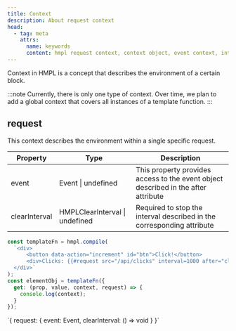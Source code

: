 ```yaml
---
title: Context
description: About request context
head:
  - tag: meta
    attrs:
      name: keywords
      content: hmpl request context, context object, event context, interval control, template context
---
```


Context in HMPL is a concept that describes the environment of a certain block.

:::note
Currently, there is only one type of context. Over time, we plan to add a global context that covers all instances of a template function.
:::

## request

This context describes the environment within a single specific request.

| Property      | Type                           | Description                                                                        |
| ------------- | ------------------------------ | ---------------------------------------------------------------------------------- |
| event         | Event \| undefined             | This property provides access to the event object described in the after attribute |
| clearInterval | HMPLClearInterval \| undefined | Required to stop the interval described in the corresponding attribute             |

```javascript
const templateFn = hmpl.compile(
  `<div>
      <button data-action="increment" id="btn">Click!</button>
      <div>Clicks: {{#request src="/api/clicks" interval=1000 after="click:#btn"}}{{/request}}</div>
  </div>`
);
const elementObj = templateFn({
  get: (prop, value, context, request) => {
    console.log(context);
  }
});
```


<Preview>

<div slot="preview">
`{ request: { event: Event, clearInterval: () => void } }`
</div>

</Preview>
